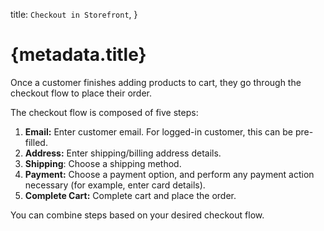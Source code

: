 
  title: `Checkout in Storefront`,
}

# {metadata.title}

Once a customer finishes adding products to cart, they go through the checkout flow to place their order.

The checkout flow is composed of five steps:

1. **Email:** Enter customer email. For logged-in customer, this can be pre-filled.
2. **Address:** Enter shipping/billing address details.
3. **Shipping**: Choose a shipping method.
4. **Payment:** Choose a payment option, and perform any payment action necessary (for example, enter card details).
5. **Complete Cart:** Complete cart and place the order.

You can combine steps based on your desired checkout flow.

<ChildDocs type="item" onlyTopLevel={true} />